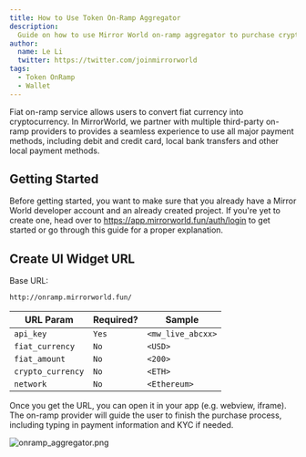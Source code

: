 ```yaml
---
title: How to Use Token On-Ramp Aggregator
description:
  Guide on how to use Mirror World on-ramp aggregator to purchase crypto token
author:
  name: Le Li
  twitter: https://twitter.com/joinmirrorworld
tags:
  - Token OnRamp
  - Wallet
---
```


Fiat on-ramp service allows users to convert fiat currency into cryptocurrency. In MirrorWorld, we partner with multiple third-party on-ramp providers to provides a seamless experience to use all major payment methods, including debit and credit card, local bank transfers and other local payment methods.

## Getting Started

Before getting started, you want to make sure that you already have a Mirror
World developer account and an already created project. If you're yet to create
one, head over to https://app.mirrorworld.fun/auth/login to get started or go
through this guide for a proper explanation.


## Create UI Widget URL

Base URL:

```bash
http://onramp.mirrorworld.fun/
```

| URL Param  | Required?        | Sample           |
| ---------- | ---------------- | ---------------- |
| `api_key`  | `Yes`            | `<mw_live_abcxx>`|
| `fiat_currency`  | `No`            | `<USD>`|
| `fiat_amount`  | `No`            | `<200>`|
| `crypto_currency`  | `No`            | `<ETH>`|
| `network`  | `No`            | `<Ethereum>`|

Once you get the URL, you can open it in your app (e.g. webview, iframe). The on-ramp provider will guide the user to finish the purchase process, including typing in payment information and KYC if needed.

![onramp_aggregator.png](/docs/images/tutorials/onramp_aggregator.png)
